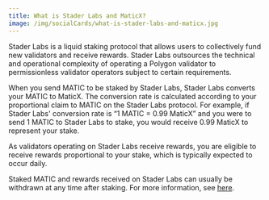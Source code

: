 ```yaml
---
title: What is Stader Labs and MaticX?
image: /img/socialCards/what-is-stader-labs-and-maticx.jpg
---
```



<CustomLayout />

Stader Labs is a liquid staking protocol that allows users to collectively fund new validators and receive rewards. Stader Labs outsources the technical and operational complexity of operating a Polygon validator to permissionless validator operators subject to certain requirements.

When you send MATIC to be staked by Stader Labs, Stader Labs converts your MATIC to MaticX. The conversion rate is calculated according to your proportional claim to MATIC on the Stader Labs protocol. For example, if Stader Labs' conversion rate is “1 MATIC = 0.99 MaticX” and you were to send 1 MATIC to Stader Labs to stake, you would receive 0.99 MaticX to represent your stake.

As validators operating on Stader Labs receive rewards, you are eligible to receive rewards proportional to your stake, which is typically expected to occur daily.

Staked MATIC and rewards received on Stader Labs can usually be withdrawn at any time after staking. For more information, see [here](/metamask-portfolio/stake/pooled-staking/how-do-i-withdraw-my-stake-and-rewards).
